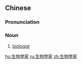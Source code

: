 ==Chinese==
{{zh-forms|s=生物学家|type=31}}

===Pronunciation===
{{zh-pron
|m=shēngwùxuéjiā
|c=sang1 mat6 hok6 gaa1
|cat=n
}}

===Noun===
{{zh-noun}}

# [[biologist]]

[[hu:生物學家]]
[[ru:生物學家]]
[[zh:生物學家]]